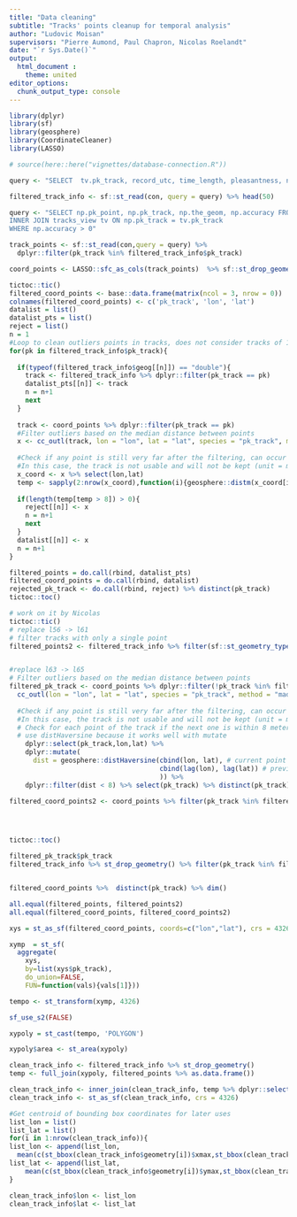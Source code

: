 ```yaml
---
title: "Data cleaning"
subtitle: "Tracks' points cleanup for temporal analysis"
author: "Ludovic Moisan"
supervisors: "Pierre Aumond, Paul Chapron, Nicolas Roelandt"
date: "`r Sys.Date()`"
output: 
  html_document :
    theme: united
editor_options: 
  chunk_output_type: console
---
```


<!-- This file is for the cleaning of our database for our temporal analysis -->

```r
library(dplyr)
library(sf)
library(geosphere)
library(CoordinateCleaner)
library(LASSO)
```


```r
# source(here::here("vignettes/database-connection.R"))
```

```r
query <- "SELECT  tv.pk_track, record_utc, time_length, pleasantness, noise_level, geog FROM tracks_view as tv ;"

filtered_track_info <- sf::st_read(con, query = query) %>% head(50)

query <- "SELECT np.pk_point, np.pk_track, np.the_geom, np.accuracy FROM noisecapture_point as np
INNER JOIN tracks_view tv ON np.pk_track = tv.pk_track
WHERE np.accuracy > 0"

track_points <- sf::st_read(con,query = query) %>% 
  dplyr::filter(pk_track %in% filtered_track_info$pk_track)
```

```r
coord_points <- LASSO::sfc_as_cols(track_points)  %>% sf::st_drop_geometry()
```

```r
tictoc::tic()
filtered_coord_points <- base::data.frame(matrix(ncol = 3, nrow = 0))
colnames(filtered_coord_points) <- c('pk_track', 'lon', 'lat')
datalist = list()
datalist_pts = list()
reject = list()
n = 1
#Loop to clean outliers points in tracks, does not consider tracks of 1
for(pk in filtered_track_info$pk_track){
  
  if(typeof(filtered_track_info$geog[[n]]) == "double"){
    track <- filtered_track_info %>% dplyr::filter(pk_track == pk)
    datalist_pts[[n]] <- track
    n = n+1
    next
  }
  
  track <- coord_points %>% dplyr::filter(pk_track == pk)
  #Filter outliers based on the median distance between points
  x <- cc_outl(track, lon = "lon", lat = "lat", species = "pk_track", method = "mad", min_occs = 2, verbose = FALSE)
  
  #Check if any point is still very far after the filtering, can occur if the track is solely composed of points very far from each others
  #In this case, the track is not usable and will not be kept (unit = m)
  x_coord <- x %>% select(lon,lat)
  temp <- sapply(2:nrow(x_coord),function(i){geosphere::distm(x_coord[i-1,],x_coord[i,])})
  
  if(length(temp[temp > 8]) > 0){
    reject[[n]] <- x 
    n = n+1
    next
  }
  datalist[[n]] <- x
  n = n+1
}

filtered_points = do.call(rbind, datalist_pts)
filtered_coord_points = do.call(rbind, datalist)
rejected_pk_track <- do.call(rbind, reject) %>% distinct(pk_track)
tictoc::toc()
```

```r
# work on it by Nicolas
tictoc::tic()
# replace l56 -> l61
# filter tracks with only a single point
filtered_points2 <- filtered_track_info %>% filter(sf::st_geometry_type(geog) == "POINT")


#replace l63 -> l65
# Filter outliers based on the median distance between points
filtered_pk_track <- coord_points %>% dplyr::filter(!pk_track %in% filtered_points2$pk_track) %>%
  cc_outl(lon = "lon", lat = "lat", species = "pk_track", method = "mad", min_occs = 2, verbose = FALSE) %>%
  
  #Check if any point is still very far after the filtering, can occur if the track is solely composed of points very far from each others
  #In this case, the track is not usable and will not be kept (unit = m)
  # Check for each point of the track if the next one is within 8 meters
  # use distHaversine because it works well with mutate
    dplyr::select(pk_track,lon,lat) %>% 
    dplyr::mutate(
      dist = geosphere::distHaversine(cbind(lon, lat), # current point
                                      cbind(lag(lon), lag(lat)) # previous point
                                      )) %>%
    dplyr::filter(dist < 8) %>% select(pk_track) %>% distinct(pk_track)

filtered_coord_points2 <- coord_points %>% filter(pk_track %in% filtered_pk_track$pk_track)




tictoc::toc()   
```

```r
filtered_pk_track$pk_track
filtered_track_info %>% st_drop_geometry() %>% filter(pk_track %in% filtered_pk_track$pk_track) %>% dim()


filtered_coord_points %>%  distinct(pk_track) %>% dim()
```


```r
all.equal(filtered_points, filtered_points2)
all.equal(filtered_coord_points, filtered_coord_points2)
```



```r

xys = st_as_sf(filtered_coord_points, coords=c("lon","lat"), crs = 4326)

xymp  = st_sf(
  aggregate(
    xys,
    by=list(xys$pk_track),
    do_union=FALSE,
    FUN=function(vals){vals[1]}))

tempo <- st_transform(xymp, 4326)

sf_use_s2(FALSE)

xypoly = st_cast(tempo, 'POLYGON')

xypoly$area <- st_area(xypoly)

clean_track_info <- filtered_track_info %>% st_drop_geometry() 
temp <- full_join(xypoly, filtered_points %>% as.data.frame())

clean_track_info <- inner_join(clean_track_info, temp %>% dplyr::select(pk_track,geometry), by = "pk_track")
clean_track_info <- st_as_sf(clean_track_info, crs = 4326)

#Get centroid of bounding box coordinates for later uses
list_lon = list()
list_lat = list()
for(i in 1:nrow(clean_track_info)){
list_lon <- append(list_lon,
  mean(c(st_bbox(clean_track_info$geometry[i])$xmax,st_bbox(clean_track_info$geometry[i])$xmin)))
list_lat <- append(list_lat,
    mean(c(st_bbox(clean_track_info$geometry[i])$ymax,st_bbox(clean_track_info$geometry[i])$ymin)))
}

clean_track_info$lon <- list_lon
clean_track_info$lat <- list_lat
```

